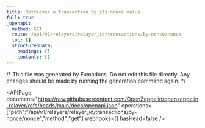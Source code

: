 ```yaml
---
title: Retrieves a transaction by its nonce value.
full: true
_openapi:
  method: GET
  route: /api/v1/relayers/relayer_id/transactions/by-nonce/nonce
  toc: []
  structuredData:
    headings: []
    contents: []
---
```


/* This file was generated by Fumadocs. Do not edit this file directly. Any changes should be made by running the generation command again. */

<APIPage document="https://raw.githubusercontent.com/OpenZeppelin/openzeppelin-relayer/refs/heads/main/docs/openapi.json" operations=["path":"/api/v1/relayers/relayer_id/transactions/by-nonce/nonce","method":"get"] webhooks=[] hasHead=false />
